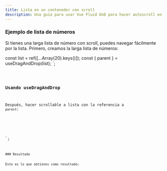 ```yaml
---
title: Lista en un contenedor con scroll
description: Una guía para usar Vue Fluid DnD para hacer autoscroll en una lista.
---
```



### Ejemplo de lista de números

Si tienes una larga lista de número con scroll, puedes navegar fácilmente por la lista.
Primero, creamos la larga lista de números:

  const list = ref([...Array(20).keys()]);
  const { parent } = useDragAndDrop(list);
</script>`;

<Code code={listOfNumbers} lang="vue" />

### Usando useDragAndDrop

Después, hacer scrollable a lista con la referencia a `parent`:


<template>
  <ul ref="parent" class="number-list">
    <li class="number" v-for="(element, index) in list" :index="index">
      {{ element }}
    </li>
  </ul>
</template>
<style>
// ....
.number-list {
    display: block;
    padding-inline: 10px;
    overflow: auto;
    height: 300px;
}

</style>

`;

<Code code={listOfNumberInsideDnD} lang="vue" mark={highlightsDnD} />
### Resultado

Esto es lo que obtienes como resultado:

<div class="p-8 bg-[var(--sl-color-gray-6)] h-96">
  <SingleVerticalListWithAutoscroll client:load />
</div>
